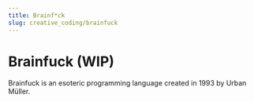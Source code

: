 ```yaml
---
title: Brainf*ck
slug: creative_coding/brainfuck
---
```



# Brainfuck (WIP)

<Suspense>
  <Preview />
</Suspense>

Brainfuck is an esoteric programming language created in 1993 by Urban Müller.
